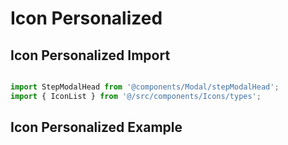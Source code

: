 
<Meta title="Components/Modal/Step Modal Head Main" component={StepModalHead} />

# Icon Personalized
## Icon Personalized Import

```jsx

import StepModalHead from '@components/Modal/stepModalHead';
import { IconList } from '@/src/components/Icons/types';

```

## Icon Personalized Example
<Canvas>
  <StepModalHead 
    onLabelChange = {console.log}
    icon = {IconList.Fx}
    label = 'test'
   />
</Canvas>


